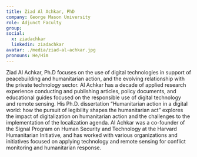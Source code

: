```yaml
---
title: Ziad Al Achkar, PhD
company: George Mason University
role: Adjunct Faculty
group:
social:
  x: ziadachkar
  linkedin: ziadachkar
avatar: ./media/ziad-al-achkar.jpg
pronouns: He/Him
---
```

Ziad Al Achkar, Ph.D focuses on the use of digital technologies in support of peacebuilding and humanitarian action, and the evolving relationship with the private technology sector. Al Achkar has a decade of applied research experience conducting and publishing articles, policy documents, and educational guides focused on the responsible use of digital technology and remote sensing. His Ph.D. dissertation “Humanitarian action in a digital world: how the pursuit of legibility shapes the humanitarian act” explores the impact of digitalization on humanitarian action and the challenges to the implementation of the localization agenda. Al Achkar was a co-founder of the Signal Program on Human Security and Technology at the Harvard Humanitarian Initiative, and has worked with various organizations and initiatives focused on applying technology and remote sensing for conflict monitoring and humanitarian response.  